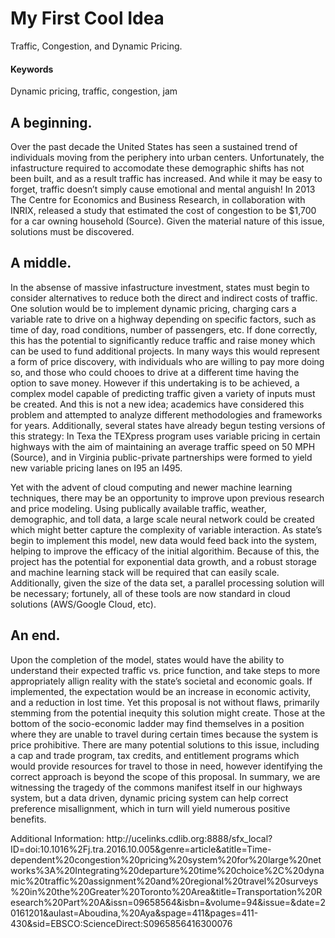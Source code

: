 # My First Cool Idea
Traffic, Congestion, and Dynamic Pricing.

#### Keywords {-}

Dynamic pricing, traffic, congestion, jam

## A beginning.

Over the past decade the United States has seen a sustained trend of individuals moving from the periphery into urban centers.  Unfortunately, the infastructure required to accomodate these demographic shifts has not been built, and as a result traffic has increased.  And while it may be easy to forget, traffic doesn't simply cause emotional and mental anguish!  In 2013 The Centre for Economics and Business Research, in collaboration with INRIX, released a study that estimated the cost of congestion to be $1,700 for a car owning household (Source).  Given the material nature of this issue, solutions must be discovered.


## A middle.

In the absense of massive infastructure investment, states must begin to consider alternatives to reduce both the direct and indirect costs of traffic.  One solution would be to implement dynamic pricing, charging cars a variable rate to drive on a highway depending on specific factors, such as time of day, road conditions, number of passengers, etc.  If done correctly, this has the potential to significantly reduce traffic and raise money which can be used to fund additional projects.  In many ways this would represent a form of price discovery, with individuals who are willing to pay more doing so, and those who could chooes to drive at a different time having the option to save money. However if this undertaking is to be achieved, a complex model capable of predicting traffic given a variety of inputs must be created.  And this is not a new idea; academics have considered this problem and attempted to analyze different methodologies and frameworks for years.  Additionally, several states have already begun testing versions of this strategy: In Texa the TEXpress program uses variable pricing in certain highways with the aim of maintaining an average traffic speed on 50 MPH (Source), and in Virginia public-private partnerships were formed to yield new variable pricing lanes on I95 an I495.

Yet with the advent of cloud computing and newer machine learning techniques, there may be an opportunity to improve upon previous research and price modeling.  Using publically available traffic, weather, demographic, and toll data, a large scale neural network could be created which might better capture the complexity of variable interaction.  As state's begin to implement this model,  new data would feed back into the system, helping to improve the efficacy of the initial algorithim.  Because of this, the project has the potential for exponential data growth, and a robust storage and machine learning stack will be required that can easily scale.  Additionally, given the size of the data set, a parallel processing solution will be necessary;  fortunely, all of these tools are now standard in cloud solutions (AWS/Google Cloud, etc).

## An end.

Upon the completion of the model, states would have the ability to understand their expected  traffic vs. price function, and take steps to more appropriately allign reality with the state's societal and economic goals.  If implemented, the expectation would be an increase in economic activity, and a reduction in lost time.  Yet this proposal is not without flaws, primarily stemming from the potential inequity this solution might create.  Those at the bottom of the socio-economic ladder may find themselves in a position where they are unable to travel during certain times because the system is price prohibitive.  There are many potential solutions to this issue, including a cap and trade program, tax credits, and entitlement programs which would provide resources for travel to those in need, however identifying the correct approach is beyond the scope of this proposal.   In summary, we are witnessing the tragedy of the commons manifest itself in our highways system, but a data driven, dynamic pricing system can help correct preference misallignment, which in turn will yield numerous positive benefits.

Additional Information:
http://ucelinks.cdlib.org:8888/sfx_local?ID=doi:10.1016%2Fj.tra.2016.10.005&genre=article&atitle=Time-dependent%20congestion%20pricing%20system%20for%20large%20networks%3A%20Integrating%20departure%20time%20choice%2C%20dynamic%20traffic%20assignment%20and%20regional%20travel%20surveys%20in%20the%20Greater%20Toronto%20Area&title=Transportation%20Research%20Part%20A&issn=09658564&isbn=&volume=94&issue=&date=20161201&aulast=Aboudina,%20Aya&spage=411&pages=411-430&sid=EBSCO:ScienceDirect:S0965856416300076



